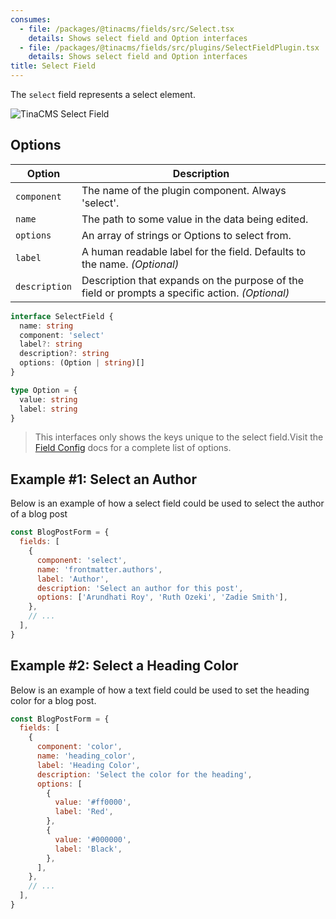 ```yaml
---
consumes:
  - file: /packages/@tinacms/fields/src/Select.tsx
    details: Shows select field and Option interfaces
  - file: /packages/@tinacms/fields/src/plugins/SelectFieldPlugin.tsx
    details: Shows select field and Option interfaces
title: Select Field
---
```


<WarningCallout body="This is an advanced-use feature, and likely not something you'll need to configure. What you probably want is the content types reference!" />

The `select` field represents a select element.

![TinaCMS Select Field](/img/fields/select-field.png)

## Options

| Option        | Description                                                                                     |
| ------------- | ----------------------------------------------------------------------------------------------- |
| `component`   | The name of the plugin component. Always 'select'.                                              |
| `name`        | The path to some value in the data being edited.                                                |
| `options`     | An array of strings or Options to select from.                                                  |
| `label`       | A human readable label for the field. Defaults to the name. *(Optional)*                        |
| `description` | Description that expands on the purpose of the field or prompts a specific action. *(Optional)* |

```typescript
interface SelectField {
  name: string
  component: 'select'
  label?: string
  description?: string
  options: (Option | string)[]
}

type Option = {
  value: string
  label: string
}
```

> This interfaces only shows the keys unique to the select field.Visit the [Field Config](/docs/extending-tina/custom-field-components/#default-field-plugins "link to field config page") docs for a complete list of options.

## Example #1: Select an Author

Below is an example of how a select field could be used to select the author of a blog post

```javascript
const BlogPostForm = {
  fields: [
    {
      component: 'select',
      name: 'frontmatter.authors',
      label: 'Author',
      description: 'Select an author for this post',
      options: ['Arundhati Roy', 'Ruth Ozeki', 'Zadie Smith'],
    },
    // ...
  ],
}
```

## Example #2: Select a Heading Color

Below is an example of how a text field could be used to set the heading color for a blog post.

```javascript
const BlogPostForm = {
  fields: [
    {
      component: 'color',
      name: 'heading_color',
      label: 'Heading Color',
      description: 'Select the color for the heading',
      options: [
        {
          value: '#ff0000',
          label: 'Red',
        },
        {
          value: '#000000',
          label: 'Black',
        },
      ],
    },
    // ...
  ],
}
```

